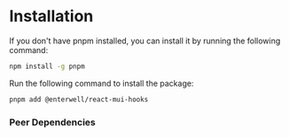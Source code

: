 
# Installation

If you don't have pnpm installed, you can install it by running the following command:

```bash
npm install -g pnpm
```

Run the following command to install the package:

```bash
pnpm add @enterwell/react-mui-hooks
```

### Peer Dependencies

<PackagePeerDependencies metadata={packageMetadata} />